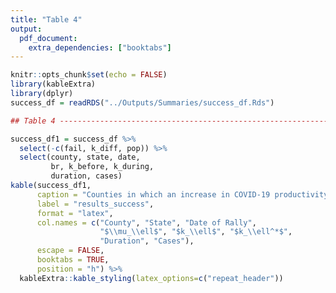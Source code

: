 ```yaml
---
title: "Table 4"
output: 
  pdf_document:
    extra_dependencies: ["booktabs"]
---
```


```r
knitr::opts_chunk$set(echo = FALSE)
library(kableExtra)
library(dplyr)
success_df = readRDS("../Outputs/Summaries/success_df.Rds")
```

```r
## Table 4 --------------------------------------------------------------------

success_df1 = success_df %>% 
  select(-c(fail, k_diff, pop)) %>% 
  select(county, state, date, 
         br, k_before, k_during, 
         duration, cases)
kable(success_df1, 
      caption = "Counties in which an increase in COVID-19 productivity, over baseline, was found following campaign rallies held by then President Donald Trump during the 2020 United States election cycle",
      label = "results_success", 
      format = "latex", 
      col.names = c("County", "State", "Date of Rally", 
                    "$\\mu_\\ell$", "$k_\\ell$", "$k_\\ell^*$", 
                    "Duration", "Cases"), 
      escape = FALSE,
      booktabs = TRUE,
      position = "h") %>% 
  kableExtra::kable_styling(latex_options=c("repeat_header"))
```

